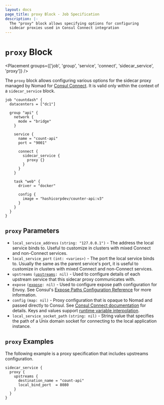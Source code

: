 ```yaml
---
layout: docs
page_title: proxy Block - Job Specification
description: |-
  The "proxy" block allows specifying options for configuring
  sidecar proxies used in Consul Connect integration
---
```


# `proxy` Block

<Placement
  groups={['job', 'group', 'service', 'connect', 'sidecar_service', 'proxy']}
/>

The `proxy` block allows configuring various options for the sidecar proxy
managed by Nomad for [Consul
Connect](/nomad/docs/integrations/consul-connect). It is valid only
within the context of a `sidecar_service` block.

```hcl
job "countdash" {
  datacenters = ["dc1"]

  group "api" {
    network {
      mode = "bridge"
    }

    service {
      name = "count-api"
      port = "9001"

      connect {
        sidecar_service {
          proxy {}
        }
      }
    }

    task "web" {
      driver = "docker"

      config {
        image = "hashicorpdev/counter-api:v3"
      }
    }
  }
}
```

## `proxy` Parameters

- `local_service_address` `(string: "127.0.0.1")` - The address the local service binds to. Useful to
  customize in clusters with mixed Connect and non-Connect services.
- `local_service_port` `(int: <varies>)` - The port the local service binds to.
  Usually the same as the parent service's port, it is useful to customize in clusters with mixed
  Connect and non-Connect services.
- `upstreams` <code>([upstreams][]: nil)</code> - Used to configure details of each upstream service that
  this sidecar proxy communicates with.
- `expose` <code>([expose]: nil)</code> - Used to configure expose path configuration for Envoy.
  See Consul's [Expose Paths Configuration Reference](/consul/docs/connect/registration/service-registration#expose-paths-configuration-reference)
  for more information.
- `config` `(map: nil)` - Proxy configuration that is opaque to Nomad and
  passed directly to Consul. See [Consul Connect documentation](/consul/docs/connect/proxies/envoy#dynamic-configuration)
  for details. Keys and values support [runtime variable interpolation][interpolation].
- `local_service_socket_path` `(string: nil)` - String value that specifies the path of a Unix domain
  socket for connecting to the local application instance.

## `proxy` Examples

The following example is a proxy specification that includes upstreams configuration.

```hcl
sidecar_service {
  proxy {
    upstreams {
      destination_name = "count-api"
      local_bind_port  = 8080
    }
  }
}
```

[job]: /nomad/docs/job-specification/job 'Nomad job Job Specification'
[group]: /nomad/docs/job-specification/group 'Nomad group Job Specification'
[task]: /nomad/docs/job-specification/task 'Nomad task Job Specification'
[interpolation]: /nomad/docs/runtime/interpolation 'Nomad interpolation'
[sidecar_service]: /nomad/docs/job-specification/sidecar_service 'Nomad sidecar service Specification'
[upstreams]: /nomad/docs/job-specification/upstreams 'Nomad upstream config Specification'
[expose]: /nomad/docs/job-specification/expose 'Nomad proxy expose configuration'
